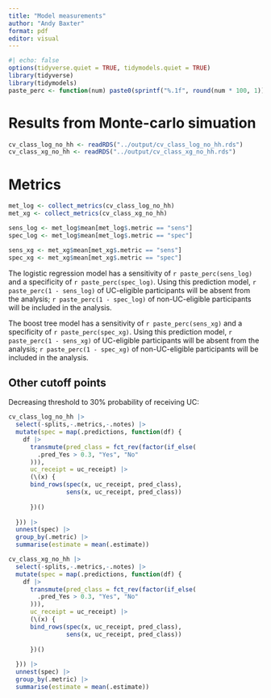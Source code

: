 ```yaml
---
title: "Model measurements"
author: "Andy Baxter"
format: pdf
editor: visual
---
```


```r
#| echo: false
options(tidyverse.quiet = TRUE, tidymodels.quiet = TRUE)
library(tidyverse)
library(tidymodels)
paste_perc <- function(num) paste0(sprintf("%.1f", round(num * 100, 1)), "%")
```

# Results from Monte-carlo simuation

```r
cv_class_log_no_hh <- readRDS("../output/cv_class_log_no_hh.rds")
cv_class_xg_no_hh <- readRDS("../output/cv_class_xg_no_hh.rds")

```

# Metrics

```r

met_log <- collect_metrics(cv_class_log_no_hh)
met_xg <- collect_metrics(cv_class_xg_no_hh)

sens_log <- met_log$mean[met_log$.metric == "sens"]
spec_log <- met_log$mean[met_log$.metric == "spec"]

sens_xg <- met_xg$mean[met_xg$.metric == "sens"]
spec_xg <- met_xg$mean[met_xg$.metric == "spec"]

```

The logistic regression model has a sensitivity of `r paste_perc(sens_log)` and a specificity of `r paste_perc(spec_log)`. Using this prediction model, `r paste_perc(1 - sens_log)` of UC-eligible participants will be absent from the analysis; `r paste_perc(1 - spec_log)` of non-UC-eligible participants will be included in the analysis.

The boost tree model has a sensitivity of `r paste_perc(sens_xg)` and a specificity of `r paste_perc(spec_xg)`. Using this prediction model, `r paste_perc(1 - sens_xg)` of UC-eligible participants will be absent from the analysis; `r paste_perc(1 - spec_xg)` of non-UC-eligible participants will be included in the analysis.

## Other cutoff points

Decreasing threshold to 30% probability of receiving UC:

```r
cv_class_log_no_hh |>
  select(-splits,-.metrics,-.notes) |>
  mutate(spec = map(.predictions, function(df) {
    df |>
      transmute(pred_class = fct_rev(factor(if_else(
        .pred_Yes > 0.3, "Yes", "No"
      ))),
      uc_receipt = uc_receipt) |>
      (\(x) {
      bind_rows(spec(x, uc_receipt, pred_class),
                sens(x, uc_receipt, pred_class))
        
      })()
    
  })) |> 
  unnest(spec) |> 
  group_by(.metric) |> 
  summarise(estimate = mean(.estimate))
```

```r
cv_class_xg_no_hh |>
  select(-splits,-.metrics,-.notes) |>
  mutate(spec = map(.predictions, function(df) {
    df |>
      transmute(pred_class = fct_rev(factor(if_else(
        .pred_Yes > 0.3, "Yes", "No"
      ))),
      uc_receipt = uc_receipt) |>
      (\(x) {
      bind_rows(spec(x, uc_receipt, pred_class),
                sens(x, uc_receipt, pred_class))
        
      })()
    
  })) |> 
  unnest(spec) |> 
  group_by(.metric) |> 
  summarise(estimate = mean(.estimate))
```
